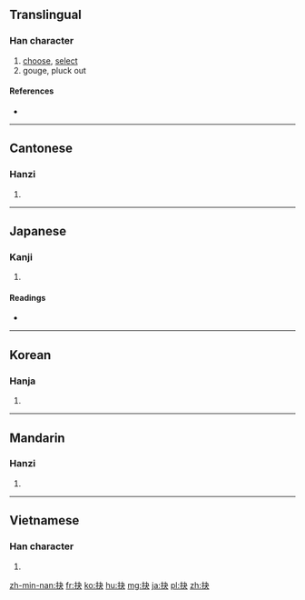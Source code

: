 {{also|刔}}
==Translingual==

===Han character===
{{Han char|rn=64|rad=手|as=04|sn=7|four=5503<sub>0</sub>|canj=手木大 (QDK)}}

# [[choose]], [[select]]
# gouge, pluck out

====References====
* {{Han ref|kx=0420.200|dkj=11873|dj=0767.210|hdz=31844.060|uh=6289|ud=25225|bh=A7E0|bd=42976}}

----

==Cantonese==

===Hanzi===
{{yue-hanzi|jyut=|y=kyut3}}

# {{defn|lang=yue|sort=手04}}

----

==Japanese==

===Kanji===
{{ja-kanji|grade=|rs=手04}}

# {{defn|lang=ja|sort=手04}}

====Readings====
* {{ja-readings|on=[[けつ]] (ketsu)|kun=[[えぐる]] (eguru)}}

----

==Korean==

===Hanja===
{{ko-hanja|hangeul=결|eumhun=|rv=gyeol|mr=kyŏl|y=kyel}}

# {{defn|lang=ko|sort=手04}}

----

==Mandarin==

===Hanzi===
{{cmn-hanzi|pin=[[jué]] ([[jue2]])|wg=chüeh<sup>2</sup>}}

# {{defn|lang=cmn|sort=手04}}

----

==Vietnamese==

===Han character===
{{vi-hantu|[[khoét]], [[quyết]], [[quét]], [[quẹt]], [[quạt]]|rs=手04}}

# {{defn|lang=vi|sort=手04}}

[[zh-min-nan:抉]]
[[fr:抉]]
[[ko:抉]]
[[hu:抉]]
[[mg:抉]]
[[ja:抉]]
[[pl:抉]]
[[zh:抉]]